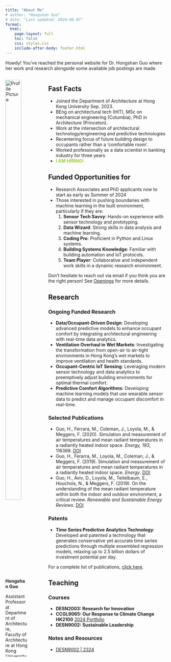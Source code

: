 ```yaml
---
title: "About Me"
# author: "Hongshan Guo"
# date: "Last updated: 2024-06-07"
format:
  html:
    page-layout: full
    toc: false
    css: styles.css
    include-after-body: footer.html
---
```


Howdy! You've reached the personal website for Dr. Hongshan Guo where her work and research alongside some available job postings are made.

:::: {.columns}
::: {.column width="15%" id='sidebar'}

<img src="hguoprof.png" alt="Profile Picture" width=85%>

**Hongshan Guo**

<div class="bio-text">

  Assistant Professor at Department of Architecture, Faculty of Architecture at Hong Kong University
</div>

<div class="contact-info">
  <a href="mailto:hongshan@hku.hk">
    <img src="https://img.icons8.com/ios-filled/50/ffffff/email-open.png" alt="Email Logo" class="contact-logo"> Email
  </a>
  <a href="https://scholar.google.com/citations?hl=en&user=T34nzWsAAAAJ">
    <img src="https://img.icons8.com/ios-filled/50/ffffff/google-scholar.png" alt="Google Scholar Logo" class="contact-logo"> Google Scholar
  </a>
  <a href="https://www.linkedin.com/in/YOUR_LINKEDIN_PROFILE">
    <img src="https://img.icons8.com/ios-filled/50/ffffff/linkedin.png" alt="LinkedIn Logo" class="contact-logo"> LinkedIn
  </a>
  <a href="https://www.researchgate.net/profile/Hongshan-Guo-3">
    <img src="https://biederer.org/wp-content/uploads/researchgate-icon-1-300x300.png" alt="ResearchGate Logo" class="contact-logo"> ResearchGate
  </a>
  <a href="https://orcid.org/YOUR_ORCID_ID">
    <img src="https://www.library.pitt.edu/sites/default/files/images/medialibrary/orcid.png" alt="ORCID Logo" class="contact-logo"> ORCID
  </a>
</div>
:::


::: {.column width="5%"}
<!-- empty column to create gap -->
:::

::: {.column width="80%"}
    
## Fast Facts

- Joined the Department of Architecture at Hong Kong University Sep. 2023. 
- BEng on architectural tech (HIT), MSc on mechanical engineering (Columbia), PhD in Architecture (Princeton). 
- Work at the intersection of architectural technology/engineering and predictive technologies
- Recentering focus of future building design to occupants rather than a 'comfortable room'.
- Worked professionally as a data scientist in banking industry for three years
- <span style="color:yellowgreen;">**I AM HIRING!**</span>

## Funded Opportunities for

- Research Associates and PhD applicants now to start as early as Summer of 2024
- Those interested in pushing boundaries with machine learning in the built environment, particularly if they are:
  1. **Sensor Tech Savvy**: Hands-on experience with sensor technology and prototyping.
  2. **Data Wizard**: Strong skills in data analysis and machine learning.
  3. **Coding Pro**: Proficient in Python and Linux systems.
  4. **Building Systems Knowledge**: Familiar with building automation and IoT protocols.
  5. **Team Player**: Collaborative and independent work skills in a dynamic research environment.

Don't hesitate to reach out via email if you think you are the right person! See [Openings](openings.qmd) for more details.

## Research

### Ongoing Funded Research

- **Data/Occupant-Driven Design**: Developing advanced predictive models to enhance occupant comfort by integrating architectural engineering with real-time data analytics.
- **Ventilation Overhaul in Wet Markets**: Investigating the transformation from open-air to air-tight environments in Hong Kong's wet markets to improve ventilation and health standards.
- **Occupant-Centric IoT Sensing**: Leveraging modern sensor technology and data analytics to preemptively adjust building environments for optimal thermal comfort.
- **Predictive Comfort Algorithms**: Developing machine learning models that use wearable sensor data to predict and manage occupant discomfort in real-time.

### Selected Publications
- Guo, H., Ferrara, M., Coleman, J., Loyola, M., & Meggers, F. (2020). Simulation and measurement of air temperatures and mean radiant temperatures in a radiantly heated indoor space. *Energy, 193*, 116369. [DOI](https://doi.org/10.1016/j.energy.2019.116369)
- Guo, H., Ferarra, M., Loyola, M., Coleman, J., & Meggers, F. (2019). Simulation and measurement of air temperatures and mean radiant temperatures in a radiantly heated indoor space. *Energy*. [DOI](https://doi.org/10.1016/j.energy.2019.116369)
- Guo, H., Aviv, D., Loyola, M., Teitelbaum, E., Houchois, N., & Meggers, F. (2019). On the understanding of the mean radiant temperature within both the indoor and outdoor environment, a critical review. *Renewable and Sustainable Energy Reviews*. [DOI](https://doi.org/10.1016/j.rser.2019.06.014)

### Patents
- **Time Series Predictive Analytics Technology**: Developed and patented a technology that generates conservative yet accurate time series predictions through multiple ensembled regression models, relaxing up to 2.5 billion dollars of investment potential per day.


For a complete list of publications, [click here](https://scholar.google.com).

## Teaching

### Courses
- **DESN2003: Research for Innovation**
- **CCGL9065: Our Response to Climate Change HK2100** [2024 Portfolio](https://clementinec.github.io/ccgl9065/)
- **DESN9002: Sustainable Leadership**


### Notes and Resources
<!-- - [DESN2003](#)
- [CCGL9065](#) -->
- [DESN9002 | 2324](https://clementinec.github.io/desn9002/#/)


<!-- ## Contact

For inquiries or further information, please reach out via email.

- **Email:** [hg2329@columbia.edu](mailto:hg2329@columbia.edu)
- **Office:** Location at HKU
- **Social Media:** [LinkedIn](https://www.linkedin.com/in/YOUR_LINKEDIN_PROFILE), [ResearchGate](https://www.researchgate.net/profile/YOUR_RESEARCHGATE_PROFILE) -->

:::

::::

